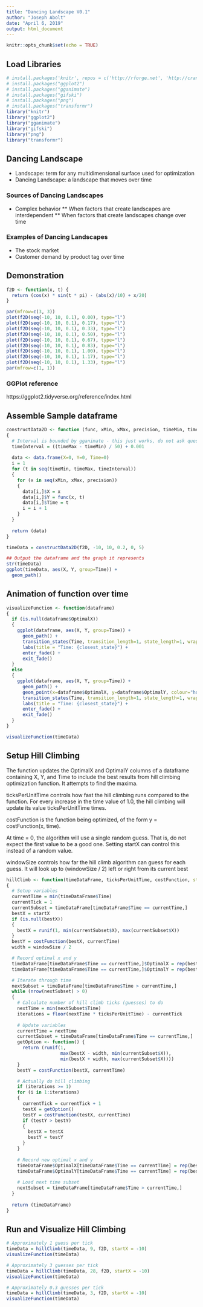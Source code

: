 ```yaml
---
title: "Dancing Landscape V0.1"
author: "Joseph Abolt"
date: "April 6, 2019"
output: html_document
---
```


```r
knitr::opts_chunk$set(echo = TRUE)
```

## Load Libraries
```r
# install.packages('knitr', repos = c('http://rforge.net', 'http://cran.rstudio.org'), type = 'source')
# install.packages("ggplot2")
# install.packages("gganimate")
# install.packages("gifski")
# install.packages("png")
# install.packages("transformr")
library("knitr")
library("ggplot2")
library("gganimate")
library("gifski")
library("png")
library("transformr")
```

## Dancing Landscape

* Landscape: term for any multidimensional surface used for optimization
* Dancing Landscape: a landscape that moves over time

### Sources of Dancing Landscapes

* Complex behavior
** When factors that create landscapes are interdependent
** When factors that create landscapes change over time

### Examples of Dancing Landscapes

* The stock market
* Customer demand by product tag over time

## Demonstration
``` r
f2D <- function(x, t) {
  return (cos(x) * sin(t * pi) - (abs(x)/10) + x/20)
}

par(mfrow=c(3, 3))
plot(f2D(seq(-10, 10, 0.1), 0.00), type="l")
plot(f2D(seq(-10, 10, 0.1), 0.17), type="l")
plot(f2D(seq(-10, 10, 0.1), 0.33), type="l")
plot(f2D(seq(-10, 10, 0.1), 0.50), type="l")
plot(f2D(seq(-10, 10, 0.1), 0.67), type="l")
plot(f2D(seq(-10, 10, 0.1), 0.83), type="l")
plot(f2D(seq(-10, 10, 0.1), 1.00), type="l")
plot(f2D(seq(-10, 10, 0.1), 1.17), type="l")
plot(f2D(seq(-10, 10, 0.1), 1.33), type="l")
par(mfrow=c(1, 1))
```

### GGPlot reference
https://ggplot2.tidyverse.org/reference/index.html


## Assemble Sample dataframe
```r
constructData2D <- function (func, xMin, xMax, precision, timeMin, timeMax)
{
  # Interval is bounded by gganimate - this just works, do not ask questions
  timeInterval = ((timeMax - timeMin) / 50) + 0.001
  
  data <- data.frame(X=0, Y=0, Time=0)
  i = 1
  for (t in seq(timeMin, timeMax, timeInterval))
  {
    for (x in seq(xMin, xMax, precision))
    {
      data[i,]$X = x
      data[i,]$Y = func(x, t)
      data[i,]$Time = t
      i = i + 1
    }
  }
  
  return (data)
}

timeData = constructData2D(f2D, -10, 10, 0.2, 0, 5)

## Output the dataframe and the graph it represents
str(timeData)
ggplot(timeData, aes(X, Y, group=Time)) +
  geom_path()
```

## Animation of function over time
```r
visualizeFunction <- function(dataframe)
{
  if (is.null(dataframe$OptimalX))
  {
    ggplot(dataframe, aes(X, Y, group=Time)) +
      geom_path() +
      transition_states(Time, transition_length=1, state_length=1, wrap=F) +
      labs(title = "Time: {closest_state}") +
      enter_fade() + 
      exit_fade()
  }
  else
  {
    ggplot(dataframe, aes(X, Y, group=Time)) +
      geom_path() +
      geom_point(x=dataframe$OptimalX, y=dataframe$OptimalY, colour="hotpink", size=4) +
      transition_states(Time, transition_length=1, state_length=1, wrap=F) +
      labs(title = "Time: {closest_state}") +
      enter_fade() + 
      exit_fade()
  }
}

visualizeFunction(timeData)
```

## Setup Hill Climbing
The function updates the OptimalX and OptimalY columns of a dataframe containing X, Y, and Time to include the best results from hill climbing optimization function. It attempts to find the maxima.

ticksPerUnitTime controls how fast the hill climbing runs compared to the function. For every increase in the time value of 1.0, the hill climbing will update its value ticksPerUnitTime times.

costFunction is the function being optimized, of the form y = costFunction(x, time).

At time = 0, the algorithm will use a single random guess. That is, do not expect the first value to be a good one. Setting startX can control this instead of a random value.

windowSize controls how far the hill climb algorithm can guess for each guess. It will look up to (windowSize / 2) left or right from its current best
```r
hillClimb <- function(timeDataFrame, ticksPerUnitTime, costFunction, startX = NULL, windowSize = 1)
{
  # Setup variables
  currentTime = min(timeDataFrame$Time)
  currentTick = 1
  currentSubset = timeDataFrame[timeDataFrame$Time == currentTime,]
  bestX = startX
  if (is.null(bestX))
  {
    bestX = runif(1, min(currentSubset$X), max(currentSubset$X))
  }
  bestY = costFunction(bestX, currentTime)
  width = windowSize / 2

  # Record optimal x and y
  timeDataFrame[timeDataFrame$Time == currentTime,]$OptimalX = rep(bestX, nrow(currentSubset))
  timeDataFrame[timeDataFrame$Time == currentTime,]$OptimalY = rep(bestY, nrow(currentSubset))

  # Iterate through time
  nextSubset = timeDataFrame[timeDataFrame$Time > currentTime,]
  while (nrow(nextSubset) > 0)
  {
    # Calculate number of hill climb ticks (guesses) to do
    nextTime = min(nextSubset$Time)
    iterations = floor(nextTime * ticksPerUnitTime) - currentTick
    
    # Update variables
    currentTime = nextTime
    currentSubset = timeDataFrame[timeDataFrame$Time == currentTime,]
    getOption <- function() { 
      return (runif(1, 
                    max(bestX - width, min(currentSubset$X)), 
                    min(bestX + width, max(currentSubset$X))))
    }
    bestY = costFunction(bestX, currentTime)

    # Actually do hill climbing
    if (iterations >= 1)
    for (i in 1:iterations)
    {
      currentTick = currentTick + 1
      testX = getOption()
      testY = costFunction(testX, currentTime)
      if (testY > bestY)
      {
        bestX = testX
        bestY = testY
      }
    }
    
    # Record new optimal x and y
    timeDataFrame$OptimalX[timeDataFrame$Time == currentTime] = rep(bestX, nrow(currentSubset))
    timeDataFrame$OptimalY[timeDataFrame$Time == currentTime] = rep(bestY, nrow(currentSubset))
    
    # Load next time subset
    nextSubset = timeDataFrame[timeDataFrame$Time > currentTime,]
  }
  
  return (timeDataFrame)
}
```

## Run and Visualize Hill Climbing
```r
# Approximately 1 guess per tick
timeData = hillClimb(timeData, 9, f2D, startX = -10)
visualizeFunction(timeData)

# Approximately 3 guesses per tick
timeData = hillClimb(timeData, 28, f2D, startX = -10)
visualizeFunction(timeData)

# Approximately 0.3 guesses per tick
timeData = hillClimb(timeData, 3, f2D, startX = -10)
visualizeFunction(timeData)
```

